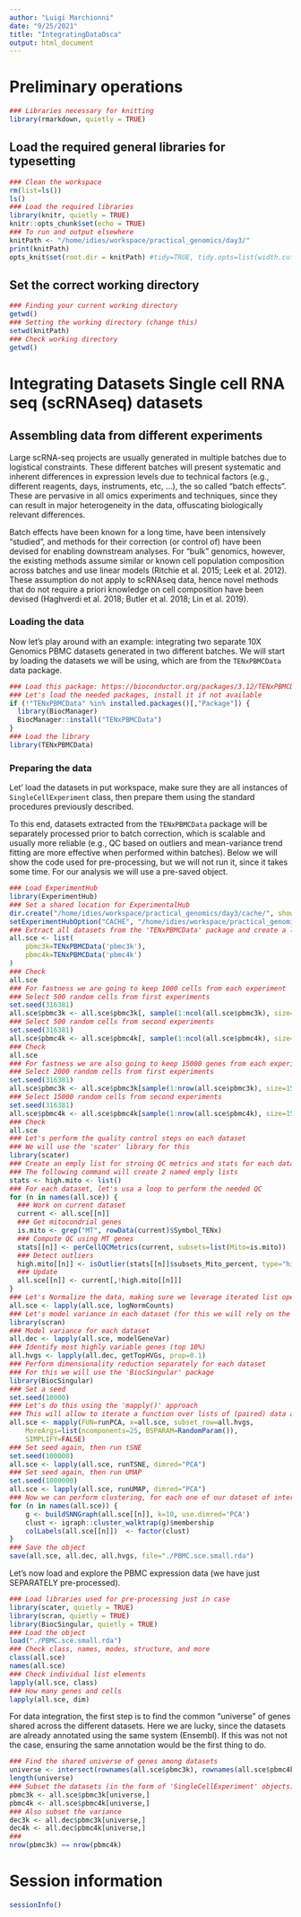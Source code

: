 ```yaml
---
author: "Luigi Marchionni"
date: "9/25/2021"
title: "IntegratingDataOsca"
output: html_document
---
```


# Preliminary operations

```r
### Libraries necessary for knitting
library(rmarkdown, quietly = TRUE)
```

## Load the required general libraries for typesetting

```r
### Clean the workspace
rm(list=ls())
ls()
### Load the required libraries
library(knitr, quietly = TRUE)
knitr::opts_chunk$set(echo = TRUE)
### To run and output elsewhere
knitPath <- "/home/idies/workspace/practical_genomics/day3/"
print(knitPath)
opts_knit$set(root.dir = knitPath) #tidy=TRUE, tidy.opts=list(width.cutoff=180))
```

## Set the correct working directory

```r
### Finding your current working directory
getwd()
### Setting the working directory (change this)
setwd(knitPath)
### Check working directory
getwd()
```

# Integrating Datasets Single cell RNA seq (scRNAseq) datasets
## Assembling data from different experiments

Large scRNA-seq projects are usually generated in multiple batches due to logistical constraints. These different batches will present systematic and inherent differences in expression levels due to technical factors (e.g., different reagents, days, instruments, etc, ...), the so called “batch effects”. These are  pervasive in all omics experiments and techniques, since they can result  in major heterogeneity in the data, offuscating biologically relevant differences.

Batch effects have been known for a long time, have been intensively "studied", and methods for their correction (or control of) have been devised for enabling downstream analyses. For "bulk" genomics, however, the existing methods assume similar or known cell population composition across batches and use linear models (Ritchie et al. 2015; Leek et al. 2012). These assumption do not apply to scRNAseq data, hence novel methods that do not require a priori knowledge on cell composition have been devised (Haghverdi et al. 2018; Butler et al. 2018; Lin et al. 2019).

### Loading the data

Now let's play around with an example: integrating two separate 10X Genomics PBMC datasets generated in two different batches. We will start by loading the datasets we will be using, which are from the `TENxPBMCData` data package.

```r
### Load this package: https://bioconductor.org/packages/3.12/TENxPBMCData
### Let's load the needed packages, install it if not available
if (!"TENxPBMCData" %in% installed.packages()[,"Package"]) {
  library(BiocManager)
  BiocManager::install("TENxPBMCData")
}
### Load the library
library(TENxPBMCData)
```

### Preparing the data
Let' load the datasets in put workspace, make sure they are all instances of `SingleCellExperiment` class, then prepare them using the standard procedures previously described.

To this end, datasets extracted from the `TENxPBMCData` package will be separately processed prior to batch correction, which is scalable and usually more reliable (e.g., QC based on outliers and mean-variance trend fitting are more effective when performed within batches). Below we will show the code used for pre-processing, but we will not run it, since it takes some time. For our analysis we will use a pre-saved object.

```r
### Load ExperimentHub
library(ExperimentHub)
### Set a shared location for ExperimentalHub
dir.create("/home/idies/workspace/practical_genomics/day3/cache/", showWarnings = FALSE)
setExperimentHubOption("CACHE", "/home/idies/workspace/practical_genomics/day3/cache/")
### Extract all datasets from the 'TENxPBMCData' package and create a list
all.sce <- list(
    pbmc3k=TENxPBMCData('pbmc3k'),
    pbmc4k=TENxPBMCData('pbmc4k')
)
### Check
all.sce
### For fastness we are going to keep 1000 cells from each experiment
### Select 500 random cells from first experiments
set.seed(316381)
all.sce$pbmc3k <- all.sce$pbmc3k[, sample(1:ncol(all.sce$pbmc3k), size=500)]
### Select 500 random cells from second experiments
set.seed(316381)
all.sce$pbmc4k <- all.sce$pbmc4k[, sample(1:ncol(all.sce$pbmc4k), size=500)]
### Check
all.sce
### For fastness we are also going to keep 15000 genes from each experiment
### Select 2000 random cells from first experiments
set.seed(316381)
all.sce$pbmc3k <- all.sce$pbmc3k[sample(1:nrow(all.sce$pbmc3k), size=15000),]
### Select 15000 random cells from second experiments
set.seed(316381)
all.sce$pbmc4k <- all.sce$pbmc4k[sample(1:nrow(all.sce$pbmc4k), size=15000),]
### Check
all.sce
### Let's perform the quality control steps on each dataset
### We will use the 'scater' library for this
library(scater)
### Create an emply list for stroing QC metrics and stats for each dataset
### The following command will create 2 named emply lists
stats <- high.mito <- list()
### For each dataset, let's usa a loop to perform the needed QC
for (n in names(all.sce)) {
  ### Work on current dataset
  current <- all.sce[[n]]
  ### Get mitocondrial genes
  is.mito <- grep("MT", rowData(current)$Symbol_TENx)
  ### Compute QC using MT genes
  stats[[n]] <- perCellQCMetrics(current, subsets=list(Mito=is.mito))
  ### Detect outliers
  high.mito[[n]] <- isOutlier(stats[[n]]$subsets_Mito_percent, type="higher")
  ### Update
  all.sce[[n]] <- current[,!high.mito[[n]]]
}
### Let's Normalize the data, making sure we leverage iterated list operations...
all.sce <- lapply(all.sce, logNormCounts)
### Let's model variance in each dataset (for this we will rely on the 'scran' library)
library(scran)
### Model variance for each dataset
all.dec <- lapply(all.sce, modelGeneVar)
### Identify most highly variable genes (top 10%)
all.hvgs <- lapply(all.dec, getTopHVGs, prop=0.1)
### Perform dimensionality reduction separately for each dataset
### For this we will use the 'BiocSingular' package 
library(BiocSingular)
### Set a seed
set.seed(10000)
### Let's do this using the 'mapply()' approach
### This will allow to iterate a function over lists of (paired) data and parameters
all.sce <- mapply(FUN=runPCA, x=all.sce, subset_row=all.hvgs, 
    MoreArgs=list(ncomponents=25, BSPARAM=RandomParam()), 
    SIMPLIFY=FALSE)
### Set seed again, then run tSNE
set.seed(100000)
all.sce <- lapply(all.sce, runTSNE, dimred="PCA")
### Set seed again, then run UMAP
set.seed(1000000)
all.sce <- lapply(all.sce, runUMAP, dimred="PCA")
### Now we can perform clustering, for each one of our dataset of interest
for (n in names(all.sce)) {
    g <- buildSNNGraph(all.sce[[n]], k=10, use.dimred='PCA')
    clust <- igraph::cluster_walktrap(g)$membership
    colLabels(all.sce[[n]])  <- factor(clust)
}
### Save the object
save(all.sce, all.dec, all.hvgs, file="./PBMC.sce.small.rda")
```

Let's now load and explore the PBMC expression data (we have just SEPARATELY pre-processed).

```r
### Load libraries used for pre-processing just in case
library(scater, quietly = TRUE)
library(scran, quietly = TRUE)
library(BiocSingular, quietly = TRUE)
### Load the object
load("./PBMC.sce.small.rda")
### Check class, names, modes, structure, and more
class(all.sce)
names(all.sce)
### Check individual list elements
lapply(all.sce, class)
### How many genes and cells
lapply(all.sce, dim)
```

For data integration, the first step is to find the common "universe" of genes shared across the different datasets. Here we are lucky, since the datasets are already annotated using the same system (Ensembl). If this was not not the case, ensuring the same annotation would be the first thing to do.

```r
### Find the shared universe of genes among datasets
universe <- intersect(rownames(all.sce$pbmc3k), rownames(all.sce$pbmc4k))
length(universe)
### Subset the datasets (in the form of 'SingleCellExperiment' objects)
pbmc3k <- all.sce$pbmc3k[universe,]
pbmc4k <- all.sce$pbmc4k[universe,]
### Also subset the variance
dec3k <- all.dec$pbmc3k[universe,]
dec4k <- all.dec$pbmc4k[universe,]
###
nrow(pbmc3k) == nrow(pbmc4k)
```

# Session information
```r
sessionInfo()
```






